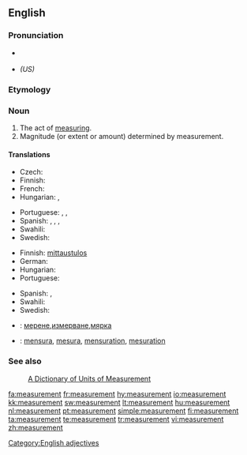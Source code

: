 {{wikipedia|dab=Measurement}}
==English==

===Pronunciation===
* {{a|US}} {{IPA|/ˈmɛʒərmənt/}}
* {{SAMPA|/"mEZ@rm@nt/}} ''(US)''

===Etymology===
{{suffix|measure|ment}}

===Noun===
{{en-noun}}

# The act of [[measure|measuring]].
# Magnitude (or extent or amount) determined by measurement.

====Translations====
{{trans-top|act of measuring}}
* Czech: {{t-|cs|měření|n}}
* Finnish: {{t-|fi|mittaus}}
* French: {{t+|fr|mesure|f}}
* Hungarian: {{t+|hu|mérés}}, {{t|hu|megmérés}}
{{trans-mid}}
* Portuguese: {{t+|pt|medida|f}}, {{t+|pt|medição|f}}, {{t+|pt|mensuração|f}}
* Spanish: {{t+|es|medida}},  {{t|es|medición|m}},  {{t|es|medidas|f|p}},  {{t|es|mediciones|m|p}}
* Swahili: {{t|sw|kipimo}}
* Swedish: {{t+|sv|mätning|c}}
{{trans-bottom}}

{{trans-top|magnitude determined by measuring}}
* Finnish: [[mittaustulos]]
* German: {{t+|de|Maß}}
* Hungarian: {{t+|hu|méret}}
* Portuguese: {{t+|pt|medida}}
{{trans-mid}}
* Spanish: {{t+|es|medida}},  {{t|es|medidas|f|p}}
* Swahili: {{t|sw|kipimo}}
* Swedish: {{t+|sv|mått|n}}
{{trans-bottom}}

{{checktrans-top}}
* {{ttbc|Bulgarian}}: [[мерене]],[[измерване]],[[мярка]]
* {{ttbc|Interlingua}}: [[mensura]], [[mesura]], [[mensuration]], [[mesuration]]
{{checktrans-bottom}}

===See also===
: [http://www.unc.edu/~rowlett/units/  A Dictionary of Units of Measurement]

[[Category:English adjectives]]

[[fa:measurement]]
[[fr:measurement]]
[[hy:measurement]]
[[io:measurement]]
[[kk:measurement]]
[[sw:measurement]]
[[lt:measurement]]
[[hu:measurement]]
[[nl:measurement]]
[[pt:measurement]]
[[simple:measurement]]
[[fi:measurement]]
[[ta:measurement]]
[[te:measurement]]
[[tr:measurement]]
[[vi:measurement]]
[[zh:measurement]]